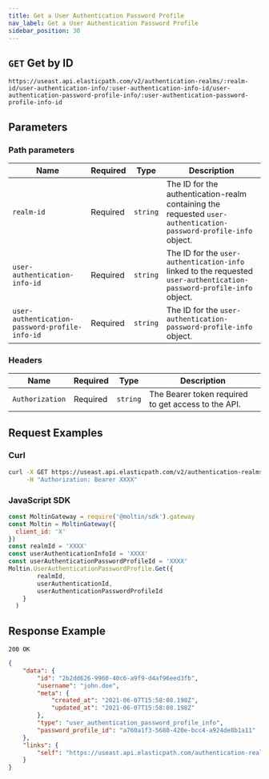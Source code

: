 ```yaml
---
title: Get a User Authentication Password Profile
nav_label: Get a User Authentication Password Profile
sidebar_position: 30
---
```


## `GET` Get by ID

```http
https://useast.api.elasticpath.com/v2/authentication-realms/:realm-id/user-authentication-info/:user-authentication-info-id/user-authentication-password-profile-info/:user-authentication-password-profile-info-id
```

## Parameters

### Path parameters

| Name | Required | Type | Description |
| --- | --- | --- | --- |
| `realm-id` | Required | `string` | The ID for the authentication-realm containing the requested `user-authentication-password-profile-info` object. |
| `user-authentication-info-id` | Required | `string` | The ID for the `user-authentication-info` linked to the requested `user-authentication-password-profile-info` object. |
| `user-authentication-password-profile-info-id` | Required | `string` | The ID for the `user-authentication-password-profile-info` object. |

### Headers

| Name | Required | Type | Description |
| --- | --- | --- | --- |
| `Authorization` | Required | `string` | The Bearer token required to get access to the API. |

## Request Examples

### Curl

```bash
curl -X GET https://useast.api.elasticpath.com/v2/authentication-realms/:realm-id/user-authentication-info/:user-authentication-info-id/user-authentication-password-profile-info/:user-authentication-password-profile-info \
     -H "Authorization: Bearer XXXX"
```

### JavaScript SDK

```javascript
const MoltinGateway = require('@moltin/sdk').gateway
const Moltin = MoltinGateway({
  client_id: 'X'
})
const realmId = 'XXXX'
const userAuthenticationInfoId = 'XXXX'
const userAuthenticationPasswordProfileId = 'XXXX'
Moltin.UserAuthenticationPasswordProfile.Get({
        realmId,
        userAuthenticationId,
        userAuthenticationPasswordProfileId
    }
  )
```

## Response Example

`200 OK`

```json
{
    "data": {
        "id": "2b2dd626-9960-40c6-a9f9-d4af96eed3fb",
        "username": "john.doe",
        "meta": {
            "created_at": "2021-06-07T15:58:08.198Z",
            "updated_at": "2021-06-07T15:58:08.198Z"
        },
        "type": "user_authentication_password_profile_info",
        "password_profile_id": "a760a1f3-5680-420e-bcc4-a924de8b1a11"
    },
    "links": {
        "self": "https://useast.api.elasticpath.com/authentication-realms/12b33a5d-b536-47a8-987d-9cdba15f1647/user-authentication-info/a9dc5358-c3ee-44f9-a36c-3057213e750d/user-authentication-password-profile-info/2b2dd626-9960-40c6-a9f9-d4af96eed3fb"
    }
}
```
